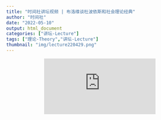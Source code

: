 ```yaml
---
title: "时间社讲坛视频 | 布洛维谈杜波依斯和社会理论经典"
author: "时间社"
date: "2022-05-10"
output: html_document
categories: ["讲坛-Lecture"]
tags: ["理论-Theory","讲坛-Lecture"]
thumbnail: "img/lecture220429.png"
---
```



<center>
<iframe frameborder="0" src="https://v.qq.com/txp/iframe/player.html?vid=a3336bdm4pr" allowFullScreen="true"></iframe>
<script type="text/javascript">
document.getElementById("test").style.height=document.getElementById("test").scrollWidth*0.76+"px";
</script>
</center>
